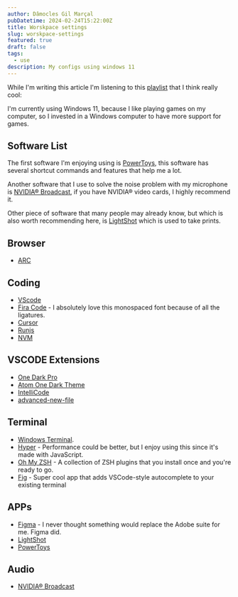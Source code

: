 ```yaml
---
author: Dâmocles Gil Marçal
pubDatetime: 2024-02-24T15:22:00Z
title: Worskpace settings
slug: worskpace-settings
featured: true
draft: false
tags:
  - use
description: My configs using windows 11
---
```


While I'm writing this article I'm listening to this <a href="https://open.spotify.com/playlist/3eiBXiaeieNL6Kvqb8nAFM?si=ea64510f612049d3" target="blank">playlist</a> that I think really cool:

I'm currently using Windows 11, because I like playing games on my computer, so I invested in a Windows computer to have more support for games.

## Software List

The first software I'm enjoying using is [PowerToys](https://github.com/microsoft/PowerToys/releases), this software has several shortcut commands and features that help me a lot.

Another software that I use to solve the noise problem with my microphone is [NVIDIA® Broadcast](https://www.nvidia.com/pt-br/geforce/broadcasting/broadcast-app/), if you have NVIDIA® video cards, I highly recommend it.

Other piece of software that many people may already know, but which is also worth recommending here, is [LightShot](https://app.prntscr.com/pt-br/download.html) which is used to take prints.

## Browser

- [ARC](https://arc.net/)

## Coding

- [VScode](https://code.visualstudio.com/)
- [Fira Code](https://github.com/tonsky/FiraCode) - I absolutely love this monospaced font because of all the ligatures.
- [Cursor](https://google.com.br)
- [Runjs](https://runjs.app/)
- [NVM](https://github.com/coreybutler/nvm-windows/releases)

## VSCODE Extensions

- [One Dark Pro](https://marketplace.visualstudio.com/items?itemName=zhuangtongfa.Material-theme)
- [Atom One Dark Theme](https://marketplace.visualstudio.com/items?itemName=akamud.vscode-theme-onedark)
- [IntelliCode](https://marketplace.visualstudio.com/items?itemName=VisualStudioExptTeam.vscodeintellicode)
- [advanced-new-file](https://marketplace.visualstudio.com/items?itemName=patbenatar.advanced-new-file)

## Terminal

- [Windows Terminal](https://apps.microsoft.com/detail/9n0dx20hk701?hl=pt-br&gl=BR).
- [Hyper](https://hyper.is/) - Performance could be better, but I enjoy using this since it's made with JavaScript.
- [Oh My ZSH](https://ohmyz.sh/) - A collection of ZSH plugins that you install once and you're ready to go.
- [Fig](http://fig.io/) - Super cool app that adds VSCode-style autocomplete to your existing terminal

## APPs

- [Figma](https://figma.com/) - I never thought something would replace the Adobe suite for me. Figma did.
- [LightShot](https://app.prntscr.com/pt-br/download.html)
- [PowerToys](https://github.com/microsoft/PowerToys/releases)

## Audio

- [NVIDIA® Broadcast](https://www.nvidia.com/pt-br/geforce/broadcasting/broadcast-app/)
